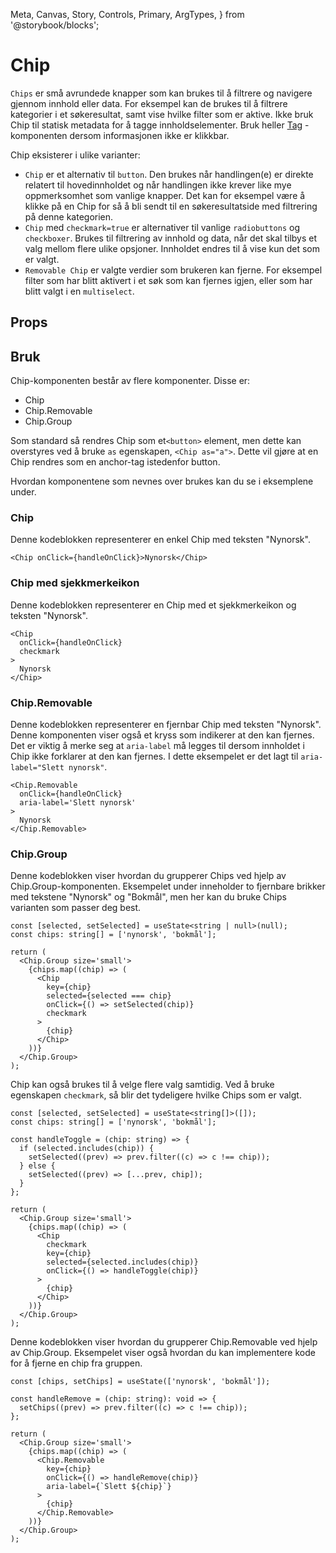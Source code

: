   Meta,
  Canvas,
  Story,
  Controls,
  Primary,
  ArgTypes,
} from '@storybook/blocks';

<Meta of={ChipStories} />

# Chip

<Information text='beta' />

`Chips` er små avrundede knapper som kan brukes til å filtrere og navigere gjennom innhold eller data. For eksempel kan de brukes til å filtrere kategorier i et søkeresultat, samt vise hvilke filter som er aktive. Ikke bruk Chip til statisk metadata for å tagge innholdselementer. Bruk heller [Tag](https://digdir.github.io/designsystem/?path=/docs/kjernekomponenter-tag--docs) -komponenten dersom informasjonen ikke er klikkbar.

Chip eksisterer i ulike varianter:

- `Chip` er et alternativ til `button`. Den brukes når handlingen(e) er direkte relatert til hovedinnholdet og når handlingen ikke krever like mye oppmerksomhet som vanlige knapper. Det kan for eksempel være å klikke på en Chip for så å bli sendt til en søkeresultatside med filtrering på denne kategorien.
- `Chip` med `checkmark=true` er alternativer til vanlige `radiobuttons` og `checkboxer`. Brukes til filtrering av innhold og data, når det skal tilbys et valg mellom flere ulike opsjoner. Innholdet endres til å vise kun det som er valgt.
- `Removable Chip` er valgte verdier som brukeren kan fjerne. For eksempel filter som har blitt aktivert i et søk som kan fjernes igjen, eller som har blitt valgt i en `multiselect`.

## Props

<Primary />
<Controls />

## Bruk

<Information text='token' />

Chip-komponenten består av flere komponenter. Disse er:

- Chip
- Chip.Removable
- Chip.Group

Som standard så rendres Chip som et`<button>` element, men dette kan overstyres ved å bruke `as` egenskapen, `<Chip as="a">`. Dette vil gjøre at en Chip rendres som en anchor-tag istedenfor button.

Hvordan komponentene som nevnes over brukes kan du se i eksemplene under.

### Chip

Denne kodeblokken representerer en enkel Chip med teksten "Nynorsk".

```tsx
<Chip onClick={handleOnClick}>Nynorsk</Chip>
```

<Canvas of={ChipStories.Default} />

### Chip med sjekkmerkeikon

Denne kodeblokken representerer en Chip med et sjekkmerkeikon og teksten "Nynorsk".

```tsx
<Chip
  onClick={handleOnClick}
  checkmark
>
  Nynorsk
</Chip>
```

<Canvas of={ChipStories.ChipWithCheckmark} />

### Chip.Removable

Denne kodeblokken representerer en fjernbar Chip med teksten "Nynorsk". Denne komponenten viser også et kryss som indikerer at den kan fjernes. Det er viktig å merke seg at `aria-label` må legges til dersom innholdet
i Chip ikke forklarer at den kan fjernes. I dette eksempelet er det lagt til `aria-label="Slett nynorsk"`.

```tsx
<Chip.Removable
  onClick={handleOnClick}
  aria-label='Slett nynorsk'
>
  Nynorsk
</Chip.Removable>
```

<Canvas of={ChipStories.Removable} />

### Chip.Group

Denne kodeblokken viser hvordan du grupperer Chips ved hjelp av Chip.Group-komponenten. Eksempelet under inneholder to fjernbare brikker med tekstene "Nynorsk" og "Bokmål", men her kan du bruke Chips varianten som passer deg best.

```tsx
const [selected, setSelected] = useState<string | null>(null);
const chips: string[] = ['nynorsk', 'bokmål'];

return (
  <Chip.Group size='small'>
    {chips.map((chip) => (
      <Chip
        key={chip}
        selected={selected === chip}
        onClick={() => setSelected(chip)}
        checkmark
      >
        {chip}
      </Chip>
    ))}
  </Chip.Group>
);
```

<Canvas of={ChipStories.ToggleChip} />

Chip kan også brukes til å velge flere valg samtidig. Ved å bruke egenskapen `checkmark`, så blir det tydeligere hvilke Chips som er valgt.

```tsx
const [selected, setSelected] = useState<string[]>([]);
const chips: string[] = ['nynorsk', 'bokmål'];

const handleToggle = (chip: string) => {
  if (selected.includes(chip)) {
    setSelected((prev) => prev.filter((c) => c !== chip));
  } else {
    setSelected((prev) => [...prev, chip]);
  }
};

return (
  <Chip.Group size='small'>
    {chips.map((chip) => (
      <Chip
        checkmark
        key={chip}
        selected={selected.includes(chip)}
        onClick={() => handleToggle(chip)}
      >
        {chip}
      </Chip>
    ))}
  </Chip.Group>
);
```

<Canvas of={ChipStories.ToggleMultiple} />

Denne kodeblokken viser hvordan du grupperer Chip.Removable ved hjelp av Chip.Group. Eksempelet viser også hvordan du kan implementere kode for å fjerne en chip fra gruppen.

```tsx
const [chips, setChips] = useState(['nynorsk', 'bokmål']);

const handleRemove = (chip: string): void => {
  setChips((prev) => prev.filter((c) => c !== chip));
};

return (
  <Chip.Group size='small'>
    {chips.map((chip) => (
      <Chip.Removable
        key={chip}
        onClick={() => handleRemove(chip)}
        aria-label={`Slett ${chip}`}
      >
        {chip}
      </Chip.Removable>
    ))}
  </Chip.Group>
);
```

<Canvas of={ChipStories.RemovableGroup} />
